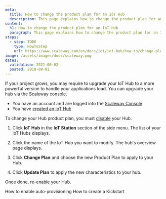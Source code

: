 ```yaml
---
meta:
  title: How to change the product plan for an IoT Hub
  description: This page explains how to change the product plan for an IoT Hub
content:
  h1: How to change the product plan for an IoT Hub
  paragraph: This page explains how to change the product plan for an IoT Hub
steps:
  - step: TODO
    type: HowToStep
    url: https://www.scaleway.com/en/docs/iot/iot-hub/how-to/change-plan/
image: /assets/images/docs/scaleway.png
dates:
  validation: 2021-06-02
  posted: 2019-09-01
---
```


If your project grows, you may require to upgrade your IoT Hub to a more powerful version to handle your applications load. You can upgrade your hub via the Scaleway console. 

<Message type="requirement">

- You have an account and are logged into the [Scaleway Console](https://console.scaleway.com)
- You have [created an IoT Hub](/iot/iot-hub/how-to/create-hub)

</Message>

<Message type="important">

To change your Hub product plan, you must [disable](/iot/iot-hub/how-to/enable-disable-hub) your Hub.

</Message>

1. Click **IoT Hub** in the **IoT Station** section of the side menu. The list of your IoT Hubs displays.

2. Click the name of the IoT Hub you want to modify. The hub's overview page displays. 

3. Click **Change Plan** and choose the new Product Plan to apply to your Hub.

4. Click **Update Plan** to apply the new characteristics to your hub. 

Once done, re-enable your Hub. 

<Navigation title="See Also">
  <PreviousButton to="/iot/iot-hub/how-to/enable-auto-provisioning/">How to enable auto-provisioning</PreviousButton>
  <NextButton to="/iot/iot-hub/how-to/create-kickstart/">How to create a Kickstart</NextButton>
</Navigation>

